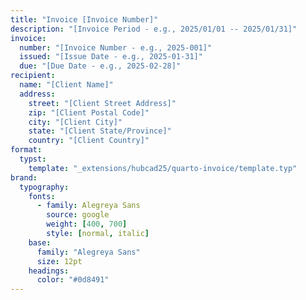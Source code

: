 ```yaml
---
title: "Invoice [Invoice Number]"
description: "[Invoice Period - e.g., 2025/01/01 -- 2025/01/31]"
invoice:
  number: "[Invoice Number - e.g., 2025-001]"
  issued: "[Issue Date - e.g., 2025-01-31]"
  due: "[Due Date - e.g., 2025-02-28]"
recipient:
  name: "[Client Name]"
  address:
    street: "[Client Street Address]"
    zip: "[Client Postal Code]"
    city: "[Client City]"
    state: "[Client State/Province]"
    country: "[Client Country]"
format:
  typst:
    template: "_extensions/hubcad25/quarto-invoice/template.typ"
brand:
  typography:
    fonts:
      - family: Alegreya Sans
        source: google
        weight: [400, 700]
        style: [normal, italic]
    base:
      family: "Alegreya Sans"
      size: 12pt
    headings:
      color: "#0d8491"
---
```


```{=typst}
#table(
  columns: (1fr, auto, auto, auto),
  rows: 36pt,
  fill: (col, row) => if row == 0 { luma(240) } else { white },
  inset: 5pt,
  align: right,
  stroke: none,

  // Header
  [*Task Description*], [*Hours*], [*Rate (CAD)*], [*Amount (CAD)*],

  // Example rows - replace with your actual work
  [*[Description of work performed]*], [[Hours]], [\$[Rate].00], [\$[Amount].00],
  [*[Additional work if needed]*], [[Hours]], [\$[Rate].00], [\$[Amount].00],

  // Total row
  [], [[Total Hours]], [*TOTAL*], [*\$[Total Amount].00*]
)
```